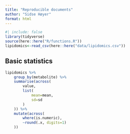 ```yaml
---
title: "Reproducible documents"
author: "Sidse Høyer"
format: html
---
```


```r
#| include: false
library(tidyverse)
source(here::here("R/functions.R"))
lipidomics<-read_csv(here::here("data/lipidomics.csv"))
```

## Basic statistics

```r
lipidomics %>% 
    group_by(metabolite) %>% 
    summarise(across(
        value, 
        list(
            mean=mean,
            sd=sd
        )
    )) %>% 
    mutate(across(
        where(is.numeric),
        ~round(.x, digits=1)
    ))
```
